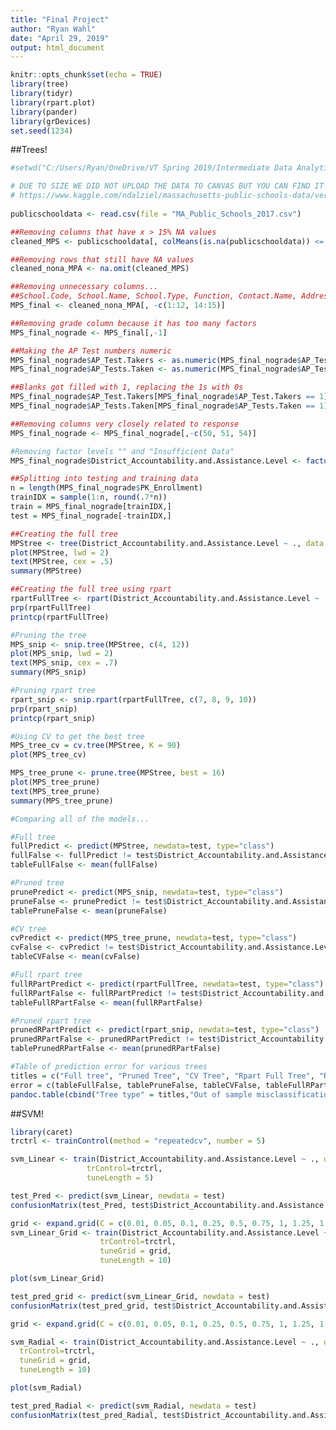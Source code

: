 ---
title: "Final Project"
author: "Ryan Wahl"
date: "April 29, 2019"
output: html_document
---

```{r setup, include=FALSE}
knitr::opts_chunk$set(echo = TRUE)
library(tree)
library(tidyr)
library(rpart.plot)
library(pander)
library(grDevices)
set.seed(1234)
```

##Trees!

```{r}
#setwd("C:/Users/Ryan/OneDrive/VT Spring 2019/Intermediate Data Analytics and ML/Final project")

# DUE TO SIZE WE DID NOT UPLOAD THE DATA TO CANVAS BUT YOU CAN FIND IT IN THE LINK BELOW
# https://www.kaggle.com/ndalziel/massachusetts-public-schools-data/version/1
 
publicschooldata <- read.csv(file = "MA_Public_Schools_2017.csv")

##Removing columns that have x > 15% NA values
cleaned_MPS <- publicschooldata[, colMeans(is.na(publicschooldata)) <= .15]

##Removing rows that still have NA values
cleaned_nona_MPA <- na.omit(cleaned_MPS)

##Removing unnecessary columns...
##School.Code, School.Name, School.Type, Function, Contact.Name, Address.1, Address.2, Town, State, Zip, Phone, Fax, District Name, District Code
MPS_final <- cleaned_nona_MPA[, -c(1:12, 14:15)]

##Removing grade column because it has too many factors
MPS_final_nograde <- MPS_final[,-1]

##Making the AP Test numbers numeric
MPS_final_nograde$AP_Test.Takers <- as.numeric(MPS_final_nograde$AP_Test.Takers)
MPS_final_nograde$AP_Tests.Taken <- as.numeric(MPS_final_nograde$AP_Tests.Taken)

##Blanks got filled with 1, replacing the 1s with 0s
MPS_final_nograde$AP_Test.Takers[MPS_final_nograde$AP_Test.Takers == 1] <- 0
MPS_final_nograde$AP_Tests.Taken[MPS_final_nograde$AP_Tests.Taken == 1] <- 0

##Removing columns very closely related to response
MPS_final_nograde <- MPS_final_nograde[,-c(50, 51, 54)]

#Removing factor levels "" and "Insufficient Data"
MPS_final_nograde$District_Accountability.and.Assistance.Level <- factor(MPS_final_nograde$District_Accountability.and.Assistance.Level)

##Splitting into testing and training data
n = length(MPS_final_nograde$PK_Enrollment)
trainIDX = sample(1:n, round(.7*n))
train = MPS_final_nograde[trainIDX,]
test = MPS_final_nograde[-trainIDX,]
```

```{r}
##Creating the full tree
MPStree <- tree(District_Accountability.and.Assistance.Level ~ ., data = train, mincut = 5)
plot(MPStree, lwd = 2)
text(MPStree, cex = .5)
summary(MPStree)

##Creating the full tree using rpart
rpartFullTree <- rpart(District_Accountability.and.Assistance.Level ~ .,data=train,control=rpart.control(minsplit=5))
prp(rpartFullTree)
printcp(rpartFullTree)
```

```{r}
#Pruning the tree
MPS_snip <- snip.tree(MPStree, c(4, 12))
plot(MPS_snip, lwd = 2)
text(MPS_snip, cex = .7)
summary(MPS_snip)

#Pruning rpart tree
rpart_snip <- snip.rpart(rpartFullTree, c(7, 8, 9, 10))
prp(rpart_snip)
printcp(rpart_snip)
```

```{r}
#Using CV to get the best tree
MPS_tree_cv = cv.tree(MPStree, K = 90)
plot(MPS_tree_cv)

MPS_tree_prune <- prune.tree(MPStree, best = 16)
plot(MPS_tree_prune)
text(MPS_tree_prune)
summary(MPS_tree_prune)
```

```{r}
#Comparing all of the models...

#Full tree
fullPredict <- predict(MPStree, newdata=test, type="class")
fullFalse <- fullPredict != test$District_Accountability.and.Assistance.Level
tableFullFalse <- mean(fullFalse)

#Pruned tree
prunePredict <- predict(MPS_snip, newdata=test, type="class")
pruneFalse <- prunePredict != test$District_Accountability.and.Assistance.Level
tablePruneFalse <- mean(pruneFalse) 

#CV tree
cvPredict <- predict(MPS_tree_prune, newdata=test, type="class")
cvFalse <- cvPredict != test$District_Accountability.and.Assistance.Level
tableCVFalse <- mean(cvFalse)

#Full rpart tree
fullRPartPredict <- predict(rpartFullTree, newdata=test, type="class")
fullRPartFalse <- fullRPartPredict != test$District_Accountability.and.Assistance.Level
tableFullRPartFalse <- mean(fullRPartFalse) 

#Pruned rpart tree
prunedRPartPredict <- predict(rpart_snip, newdata=test, type="class")
prunedRPartFalse <- prunedRPartPredict != test$District_Accountability.and.Assistance.Level
tablePrunedRPartFalse <- mean(prunedRPartFalse)
```

```{r}
#Table of prediction error for various trees
titles = c("Full tree", "Pruned Tree", "CV Tree", "Rpart Full Tree", "Rpart Pruned Tree")
error = c(tableFullFalse, tablePruneFalse, tableCVFalse, tableFullRPartFalse, tablePrunedRPartFalse)
pandoc.table(cbind("Tree type" = titles,"Out of sample misclassification error" = error))
```

##SVM!

```{r}
library(caret)
trctrl <- trainControl(method = "repeatedcv", number = 5)

svm_Linear <- train(District_Accountability.and.Assistance.Level ~ ., data = train, method = "svmLinear",
                 trControl=trctrl,
                 tuneLength = 5)

test_Pred <- predict(svm_Linear, newdata = test)
confusionMatrix(test_Pred, test$District_Accountability.and.Assistance.Level)

grid <- expand.grid(C = c(0.01, 0.05, 0.1, 0.25, 0.5, 0.75, 1, 1.25, 1.5, 1.75, 2,5))
svm_Linear_Grid <- train(District_Accountability.and.Assistance.Level ~ ., data = train, method = "svmLinear",
                    trControl=trctrl,
                    tuneGrid = grid,
                    tuneLength = 10)

plot(svm_Linear_Grid)

test_pred_grid <- predict(svm_Linear_Grid, newdata = test)
confusionMatrix(test_pred_grid, test$District_Accountability.and.Assistance.Level)

grid <- expand.grid(C = c(0.01, 0.05, 0.1, 0.25, 0.5, 0.75, 1, 1.25, 1.5, 1.75, 2,5), sigma = c(0.01, 0.05, 0.1, 0.25, 0.5, 0.75, 1, 1.25, 1.5, 1.75, 2,5))

svm_Radial <- train(District_Accountability.and.Assistance.Level ~ ., data = train, method = "svmRadial",
  trControl=trctrl,
  tuneGrid = grid,
  tuneLength = 10)

plot(svm_Radial)

test_pred_Radial <- predict(svm_Radial, newdata = test)
confusionMatrix(test_pred_Radial, test$District_Accountability.and.Assistance.Level)
```